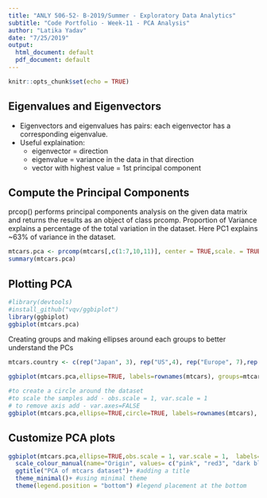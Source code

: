 ```yaml
---
title: "ANLY 506-52- B-2019/Summer - Exploratory Data Analytics"
subtitle: "Code Portfolio - Week-11 - PCA Analysis"
author: "Latika Yadav"
date: "7/25/2019"
output:
  html_document: default
  pdf_document: default
---
```


```r
knitr::opts_chunk$set(echo = TRUE)
```

## Eigenvalues and Eigenvectors

* Eigenvectors and eigenvalues has pairs: each eigenvector has a corresponding eigenvalue. 
* Useful explaination:
    + eigenvector = direction
    + eigenvalue = variance in the data in that direction
    + vector with highest value = 1st principal component

## Compute the Principal Components
prcop() performs principal components analysis on the given data matrix and returns the results as an object of class prcomp. Proportion of Variance explains a percentage of the total variation in the dataset. Here PC1 explains ~63% of variance in the dataset.
```r
mtcars.pca <- prcomp(mtcars[,c(1:7,10,11)], center = TRUE,scale. = TRUE)
summary(mtcars.pca)
```

## Plotting PCA

```r
#library(devtools)
#install_github("vqv/ggbiplot")
library(ggbiplot)
ggbiplot(mtcars.pca)
```

Creating groups and making ellipses around each groups to better understand the PCs
```r
mtcars.country <- c(rep("Japan", 3), rep("US",4), rep("Europe", 7),rep("US",3), "Europe", rep("Japan", 3), rep("US",4), rep("Europe", 3), "US", rep("Europe", 3))

ggbiplot(mtcars.pca,ellipse=TRUE, labels=rownames(mtcars), groups=mtcars.country)

#to create a circle around the dataset
#to scale the samples add - obs.scale = 1, var.scale = 1
# to remove axis add - var.axes=FALSE
ggbiplot(mtcars.pca,ellipse=TRUE,circle=TRUE, labels=rownames(mtcars), groups=mtcars.country)
```

## Customize PCA plots

```r
ggbiplot(mtcars.pca,ellipse=TRUE,obs.scale = 1, var.scale = 1,  labels=rownames(mtcars), groups=mtcars.country) +
  scale_colour_manual(name="Origin", values= c("pink", "red3", "dark blue"))+
  ggtitle("PCA of mtcars dataset")+ #adding a title
  theme_minimal()+ #using minimal theme
  theme(legend.position = "bottom") #legend placement at the bottom
```
